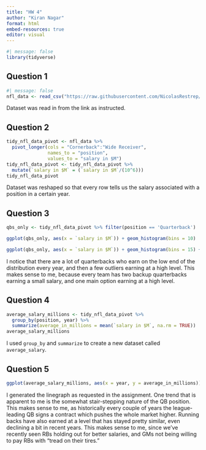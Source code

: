 ```yaml
---
title: "HW 4"
author: "Kiran Nagar"
format: html
embed-resources: true
editor: visual
---
```


```r
#| message: false
library(tidyverse)
```

## Question 1

```r
#| message: false
nfl_data <- read_csv("https://raw.githubusercontent.com/NicolasRestrep/223_course/main/Data/nfl_salaries.csv")

```

Dataset was read in from the link as instructed.

## Question 2

```r
tidy_nfl_data_pivot <- nfl_data %>%
  pivot_longer(cols = "Cornerback":"Wide Receiver",
               names_to = "position",
               values_to = "salary in $M")
tidy_nfl_data_pivot <- tidy_nfl_data_pivot %>% 
  mutate(`salary in $M` = (`salary in $M`/(10^6)))
tidy_nfl_data_pivot

```

Dataset was reshaped so that every row tells us the salary associated with a position in a certain year.

## Question 3

```r
qbs_only <- tidy_nfl_data_pivot %>% filter(position == 'Quarterback')

ggplot(qbs_only, aes(x = `salary in $M`)) + geom_histogram(bins = 10)
```

```r
ggplot(qbs_only, aes(x = `salary in $M`)) + geom_histogram(bins = 15) + facet_wrap(vars(year)) + labs(y = "Number of Players")
```

I notice that there are a lot of quarterbacks who earn on the low end of the distribution every year, and then a few outliers earning at a high level. This makes sense to me, because every team has two backup quarterbacks earning a small salary, and one main option earning at a high level.

## Question 4

```r
average_salary_millions <- tidy_nfl_data_pivot %>% 
  group_by(position, year) %>% 
  summarize(average_in_millions = mean(`salary in $M`, na.rm = TRUE))
average_salary_millions
```

I used `group_by` and `summarize` to create a new dataset called `average_salary`.

## Question 5

```r
ggplot(average_salary_millions, aes(x = year, y = average_in_millions)) + geom_line() + facet_wrap(vars(position))+ theme_minimal() + labs(y = "Average Salary in $M", x="Year")
```

I generated the linegraph as requested in the assignment. One trend that is apparent to me is the somewhat stair-stepping nature of the QB position. This makes sense to me, as historically every couple of years the league-leading QB signs a contract which pushes the whole market higher. Running backs have also earned at a level that has stayed pretty similar, even declining a bit in recent years. This makes sense to me, since we've recently seen RBs holding out for better salaries, and GMs not being willing to pay RBs with "tread on their tires."
